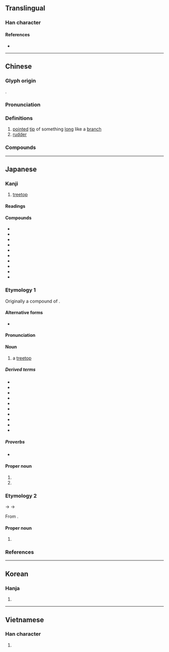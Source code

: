 {{character info/new}}
==Translingual==

===Han character===
{{Han char|rn=75|rad=木|as=07|sn=11|four=49927|canj=DFB|ids=⿰木肖}}

====References====
* {{Han ref|kx=0530.050|dkj=14866|dj=0918.040|hdz=21213.010|uh=68A2|ud=26786|bh=B1E9|bd=45545}}

----

==Chinese==
{{zh-forms}}

===Glyph origin===
{{Han etym}}
{{Han compound|木|肖|ls=psc|c1=s|c2=p|t1=tree}}.

===Pronunciation===
{{zh-pron
|m=shāo,shào,xiāo
|c=saau1
|mn=sau/siau
|mn_note=sau - literary; siau - vernacular
|mc=y
|oc=y
|ma=Zh-shao.ogg
|cat=n
}}

===Definitions===
{{zh-hanzi}}

# [[point]]ed [[tip]] of something [[long]] like a [[branch]]
# [[rudder]]

===Compounds===
{{zh-der|樹梢|下梢|上梢|三梢末尾|報梢|喜上眉梢|下梢頭|末尾三梢|掂梢折本|沒下梢|梢公:shāogōng|末梢神經|梢人|梢間|沒梢幹|林梢|撈梢|神經末梢|眼梢|眉梢|梢雲|盯梢|梢棒|把梢的|末梢|末梢頭|梢頭|梢梢|枷梢|枝梢|謊徹梢虛|豆蔻梢頭|翻梢|頭梢自領|船梢|頭梢|腳梢天}}

----

==Japanese==

===Kanji===
{{ja-kanji|grade=|rs=木07}}

# [[treetop]]

====Readings====
{{ja-readings
|goon=しょう<せう
|kanon=そう<さう
|kun=こずえ-<こずゑ-
|nanori=あずさ<あづさ, すえ<すゑ, たか
}}

====Compounds====
{{der-top3|Compounds}}
* {{ja-r|梢%頭|しょう%とう}}
* {{ja-r|花%梢|か%しょう}}
* {{ja-r|枯%梢|こ%しょう}}
* {{ja-r|黄%梢|こう%しょう}}
* {{ja-r|樹%梢|じゅ%しょう}}
* {{ja-r|梅%梢|ばい%しょう}}
* {{ja-r|末%梢|まっ%しょう}}
* {{ja-r|木%梢|もく%しょう}}
* {{ja-r|林%梢|りん%しょう}}
* {{ja-r|梢%付き 塔%婆|うれ%つき とう%ば}}
{{der-bottom}}

===Etymology 1===
{{ja-kanjitab|yomi=k|こずえ}}

Originally a compound of {{com|ja|sort=こすえ|木|tr1=ko|t1=[[tree]]|pos1=combining form|末|tr2=sue|t2=[[tip]], [[end]]}}.

{{rendaku2|sort=こすえ|sue|zue}}

====Alternative forms====
* {{ja-l|杪}}

====Pronunciation====
{{ja-pron|y=k|こずえ|acc=0|acc_ref=DJR}}

====Noun====
{{ja-noun|こずえ|hhira=こずゑ}}

# a [[treetop]]
#: {{syn|ja|木末|tr=konure}}

=====Derived terms=====
{{der-top3}}
* {{ja-r|梢%子|^こずえ%こ}}
* {{ja-r|梢の秋|こずえ の あき}}
* {{ja-r|梢の嵐|こずえ の あらし}}
* {{ja-r|梢の雲|こずえ の くも}}
* {{ja-r|梢の空|こずえ の そら}}
* {{ja-r|梢の床|こずえ の とこ}}
* {{ja-r|梢の夏|こずえ の なつ}}
* {{ja-r|梢の春|こずえ の はる}}
* {{ja-r|梢の雪|こずえ の ゆき}}
* {{ja-r|雲の梢|くも の こずえ}}
{{der-bottom}}

=====Proverbs=====
* {{ja-r|花は折りたし梢は高し|はな は おりたし こずえ は たかし}}

====Proper noun====
{{ja-pos|proper|こずえ|hhira=こずゑ}}

# {{given name|ja|female|A=a|nodot=1|sort=こすえ}}
# {{surname|ja|A=a|nodot=1|sort=こすえ}}

===Etymology 2===
{{ja-kanjitab|yomi=goon|しょう}}
{{IPAchar|/seu/}} → {{IPAchar|/ɕeu/}} → {{IPAchar|/ɕoː/}}

From {{der|ja|ltc|sort=しよう|-}} {{ltc-l|梢}}.

====Proper noun====
{{ja-pos|proper|しょう|hhira=せう}}

# {{given name|ja|female|A=a|nodot=1}}

===References===
<references/>

----

==Korean==

===Hanja===
{{ko-hanja|hangeul=초|eumhun=|rv=cho|mr=ch'o|y=cho}}

# {{rfdef|ko|sort=木07}}

----

==Vietnamese==

===Han character===
{{vi-hantu|[[sao]]|rs=木07}}

# {{rfdef|vi|sort=木07}}